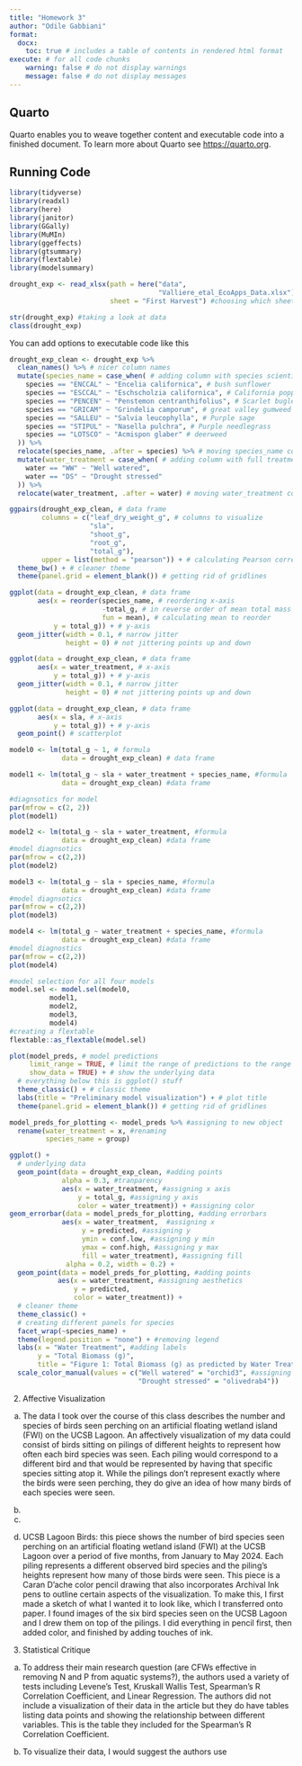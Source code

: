 ```yaml
---
title: "Homework 3"
author: "Odile Gabbiani"
format:
  docx: 
    toc: true # includes a table of contents in rendered html format
execute: # for all code chunks
    warning: false # do not display warnings
    message: false # do not display messages
---
```




## Quarto

Quarto enables you to weave together content and executable code into a finished document. To learn more about Quarto see <https://quarto.org>.

## Running Code

```r
library(tidyverse) 
library(readxl)
library(here)
library(janitor)
library(GGally)
library(MuMIn)
library(ggeffects)
library(gtsummary)
library(flextable)
library(modelsummary)

drought_exp <- read_xlsx(path = here("data", 
                                     "Valliere_etal_EcoApps_Data.xlsx"), #reading in data from excel sheet 
                         sheet = "First Harvest") #choosing which sheet to use

str(drought_exp) #taking a look at data
class(drought_exp)
```

You can add options to executable code like this

```r
drought_exp_clean <- drought_exp %>% 
  clean_names() %>% # nicer column names
  mutate(species_name = case_when( # adding column with species scientific names
    species == "ENCCAL" ~ "Encelia californica", # bush sunflower
    species == "ESCCAL" ~ "Eschscholzia californica", # California poppy
    species == "PENCEN" ~ "Penstemon centranthifolius", # Scarlet bugler
    species == "GRICAM" ~ "Grindelia camporum", # great valley gumweed
    species == "SALLEU" ~ "Salvia leucophylla", # Purple sage
    species == "STIPUL" ~ "Nasella pulchra", # Purple needlegrass
    species == "LOTSCO" ~ "Acmispon glaber" # deerweed
  )) %>% 
  relocate(species_name, .after = species) %>% # moving species_name column after species
  mutate(water_treatment = case_when( # adding column with full treatment names
    water == "WW" ~ "Well watered",
    water == "DS" ~ "Drought stressed"
  )) %>% 
  relocate(water_treatment, .after = water) # moving water_treatment column after water
```



```r
ggpairs(drought_exp_clean, # data frame
        columns = c("leaf_dry_weight_g", # columns to visualize
                    "sla", 
                    "shoot_g", 
                    "root_g", 
                    "total_g"), 
        upper = list(method = "pearson")) + # calculating Pearson correlation coefficient
  theme_bw() + # cleaner theme
  theme(panel.grid = element_blank()) # getting rid of gridlines
```



```r
ggplot(data = drought_exp_clean, # data frame
       aes(x = reorder(species_name, # reordering x-axis
                       -total_g, # in reverse order of mean total mass
                       fun = mean), # calculating mean to reorder
           y = total_g)) + # y-axis
  geom_jitter(width = 0.1, # narrow jitter
              height = 0) # not jittering points up and down
```

```r
ggplot(data = drought_exp_clean, # data frame
       aes(x = water_treatment, # x-axis
           y = total_g)) + # y-axis
  geom_jitter(width = 0.1, # narrow jitter
              height = 0) # not jittering points up and down
```

```r
ggplot(data = drought_exp_clean, # data frame
       aes(x = sla, # x-axis
           y = total_g)) + # y-axis
  geom_point() # scatterplot
```

```r
model0 <- lm(total_g ~ 1, # formula
             data = drought_exp_clean) # data frame
```


```r
model1 <- lm(total_g ~ sla + water_treatment + species_name, #formula 
             data = drought_exp_clean) #data frame 

#diagnsotics for model 
par(mfrow = c(2, 2)) 
plot(model1)
```

```r
model2 <- lm(total_g ~ sla + water_treatment, #formula 
             data = drought_exp_clean) #data frame
#model diagnsotics 
par(mfrow = c(2,2))
plot(model2)
```

```r
model3 <- lm(total_g ~ sla + species_name, #formula 
             data = drought_exp_clean) #data frame 
#model diagnsotics 
par(mfrow = c(2,2))
plot(model3)
```


```r
model4 <- lm(total_g ~ water_treatment + species_name, #formula 
             data = drought_exp_clean) #data frame
#model diagnostics 
par(mfrow = c(2,2))
plot(model4)
```

```r
#model selection for all four models 
model.sel <- model.sel(model0,
          model1, 
          model2, 
          model3, 
          model4)
#creating a flextable 
flextable::as_flextable(model.sel)
```


```r
plot(model_preds, # model predictions
     limit_range = TRUE, # limit the range of predictions to the range of predictor values
     show_data = TRUE) + # show the underlying data
  # everything below this is ggplot() stuff
  theme_classic() + # classic theme
  labs(title = "Preliminary model visualization") + # plot title
  theme(panel.grid = element_blank()) # getting rid of gridlines
```

```r
model_preds_for_plotting <- model_preds %>% #assigning to new object 
  rename(water_treatment = x, #renaming 
         species_name = group)

ggplot() +
  # underlying data
  geom_point(data = drought_exp_clean, #adding points 
             alpha = 0.3, #tranparency 
             aes(x = water_treatment, #assigning x axis 
                 y = total_g, #assigning y axis 
                 color = water_treatment)) + #assigning color 
geom_errorbar(data = model_preds_for_plotting, #adding errorbars 
             aes(x = water_treatment,  #assigning x 
                  y = predicted, #assigning y 
                  ymin = conf.low, #assigning y min 
                  ymax = conf.high, #assigning y max 
                  fill = water_treatment), #assigning fill 
              alpha = 0.2, width = 0.2) +
  geom_point(data = model_preds_for_plotting, #adding points 
            aes(x = water_treatment, #assigning aesthetics 
                y = predicted,
                color = water_treatment)) +
  # cleaner theme
  theme_classic() +
  # creating different panels for species
  facet_wrap(~species_name) + 
  theme(legend.position = "none") + #removing legend 
  labs(x = "Water Treatment", #adding labels 
       y = "Total Biomass (g)", 
       title = "Figure 1: Total Biomass (g) as predicted by Water Treatment and Plant Species") + #adding title 
  scale_color_manual(values = c("Well watered" = "orchid3", #assigning color
                                "Drought stressed" = "olivedrab4"))
```


2. Affective Visualization 
a. The data I took over the course of this class describes the number and species of birds seen perching on an artificial floating wetland island (FWI) on the UCSB Lagoon. An affectively visualization of my data could consist of birds sitting on pilings of different heights to represent how often each bird species was seen. Each piling would correspond to a different bird and that would be represented by having that specific species sitting atop it. While the pilings don't represent exactly where the birds were seen perching, they do give an idea of how many birds of each species were seen. 

b. 

c. 

d. UCSB Lagoon Birds: this piece shows the number of bird species seen perching on an artificial floating wetland island (FWI) at the UCSB Lagoon over a period of five months, from January to May 2024. Each piling represents a different observed bird species and the piling's heights represent how many of those birds were seen. This piece is a Caran D'ache color pencil drawing that also incorporates Archival Ink pens to outline certain aspects of the visualization. To make this, I first made a sketch of what I wanted it to look like, which I transferred onto paper. I found images of the six bird species seen on the UCSB Lagoon and I drew them on top of the pilings. I did everything in pencil first, then added color, and finished by adding touches of ink.   

3. Statistical Critique 
a. To address their main research question (are CFWs effective in removing N and P from aquatic systems?), the authors used a variety of tests including Levene's Test, Kruskall Wallis Test, Spearman's R Correlation Coefficient, and Linear Regression. The authors did not include a visualization of their data in the article but they do have tables listing data points and showing the relationship between different variables. This is the table they included for the Spearman's R Correlation Coefficient.  

b. To visualize their data, I would suggest the authors use
